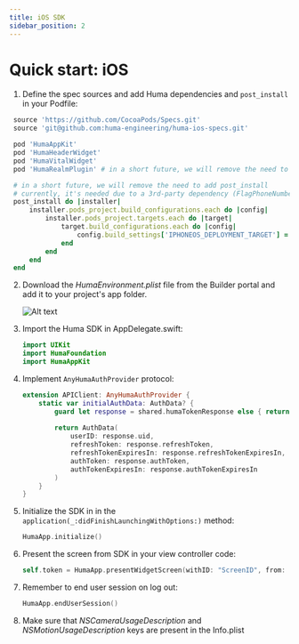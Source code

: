```yaml
---
title: iOS SDK
sidebar_position: 2
---
```



# Quick start: iOS

1.	Define the spec sources and add Huma dependencies and `post_install` in your Podfile:
   ```ruby
    source 'https://github.com/CocoaPods/Specs.git'
    source 'git@github.com:huma-engineering/huma-ios-specs.git'

    pod 'HumaAppKit'
    pod 'HumaHeaderWidget'
    pod 'HumaVitalWidget'
    pod 'HumaRealmPlugin' # in a short future, we will remove the need to add this pod

    # in a short future, we will remove the need to add post_install
    # currently, it's needed due to a 3rd-party dependency (FlagPhoneNumber)
    post_install do |installer|
        installer.pods_project.build_configurations.each do |config|
            installer.pods_project.targets.each do |target|
                target.build_configurations.each do |config|
                    config.build_settings['IPHONEOS_DEPLOYMENT_TARGET'] = '15.0' # or your minimum deployment target
                end
            end
        end
    end
   ```

2. Download the _HumaEnvironment.plist_ file from the Builder portal and add it to your project's app folder.

    ![Alt text](../../assets/ios-plist-placement.png)

3.	Import the Huma SDK in AppDelegate.swift:
    ```swift
    import UIKit
    import HumaFoundation
    import HumaAppKit
    ```
4.  Implement `AnyHumaAuthProvider` protocol:
    ```swift
    extension APIClient: AnyHumaAuthProvider {
        static var initialAuthData: AuthData? {
            guard let response = shared.humaTokenResponse else { return nil }
            
            return AuthData(
                userID: response.uid,
                refreshToken: response.refreshToken,
                refreshTokenExpiresIn: response.refreshTokenExpiresIn,
                authToken: response.authToken,
                authTokenExpiresIn: response.authTokenExpiresIn
            )
        }
    }
    ```
5.	Initialize the SDK in in the `application(_:didFinishLaunchingWithOptions:)` method:
    ```swift
    HumaApp.initialize()
    ```
6.	Present the screen from SDK in your view controller code:
    ```swift
    self.token = HumaApp.presentWidgetScreen(withID: "ScreenID", from: self)
    ```
7.  Remember to end user session on log out:
    ```swift
    HumaApp.endUserSession()
    ```
8.  Make sure that _NSCameraUsageDescription_ and _NSMotionUsageDescription_ keys are present in the Info.plist